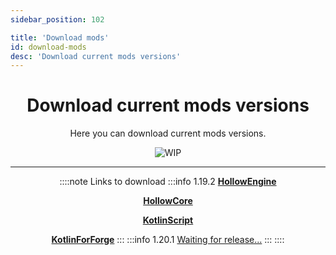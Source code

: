 ```yaml
---
sidebar_position: 102

title: 'Download mods'
id: download-mods
desc: 'Download current mods versions'
---
```



<div align="center">

# Download current mods versions

Here you can download current mods versions.

<link rel="preload" as="image" href="@site/static/img/doc/titles/DownloadMods0.webp" />
<div className="show" id="mask">

![WIP](@site/static/img/doc/titles/DownloadMods0.webp)

</div>

---

::::note Links to download
:::info 1.19.2
[**HollowEngine**](
    https://github.com/HollowHorizon/HollowEngine/releases/tag/lasted-1.19.2
    "
        By clicking on the link you **Automatically** sign an agreement that you know what you are doing and do not need anyone's help.
        By violating this agreement you will be punished by listening to a monologue from 'AlgorithmLX' about how you - Read poorly and follow all sorts of links like:
        'Download mod for minecraft for free without SMS, registration, email confirmation, government services, etc.'
        and you will also be obliged to listen to a monologue about why 'MCreator' is crap and why it is worth getting rid of it right now,
        and also listen to another monologue about why it's worth writing mods in 'Kotlin'!
    "
)

[**HollowCore**](
    https://github.com/HollowHorizon/HollowCore/releases/tag/latest-1.19.2
    "
        By clicking on the link you **Automatically** sign an agreement that you know what you are doing and do not need anyone's help.
        By violating this agreement you will be punished by listening to a monologue from 'AlgorithmLX' about how you - Read poorly and follow all sorts of links like:
        'Download mod for minecraft for free without SMS, registration, email confirmation, government services, etc.'
        and you will also be obliged to listen to a monologue about why 'MCreator' is crap and why it is worth getting rid of it right now,
        and also listen to another monologue about why it's worth writing mods in 'Kotlin'!
    "
)

[**KotlinScript**](
    https://github.com/HollowHorizon/KotlinScriptForForge/releases/tag/latest-1.19.2
    "
        By clicking on the link you **Automatically** sign an agreement that you know what you are doing and do not need anyone's help.
        By violating this agreement you will be punished by listening to a monologue from 'AlgorithmLX' about how you - Read poorly and follow all sorts of links like:
        'Download mod for minecraft for free without SMS, registration, email confirmation, government services, etc.'
        and you will also be obliged to listen to a monologue about why 'MCreator' is crap and why it is worth getting rid of it right now,
        and also listen to another monologue about why it's worth writing mods in 'Kotlin'!
    "
)

[**KotlinForForge**](
    https://modrinth.com/mod/kotlin-for-forge
    "
        By clicking on the link you **Automatically** sign an agreement that you know what you are doing and do not need anyone's help.
        By violating this agreement you will be punished by listening to a monologue from 'AlgorithmLX' about how you - Read poorly and follow all sorts of links like:
        'Download mod for minecraft for free without SMS, registration, email confirmation, government services, etc.'
        and you will also be obliged to listen to a monologue about why 'MCreator' is crap and why it is worth getting rid of it right now,
        and also listen to another monologue about why it's worth writing mods in 'Kotlin'!
    "
)
:::
:::info 1.20.1
[Waiting for release...](
    https://google.com/search?q=HollowHorizon+boosty
    "
        There is only alpha-versions and only subscription versions.
    "
)
:::
::::

</div>